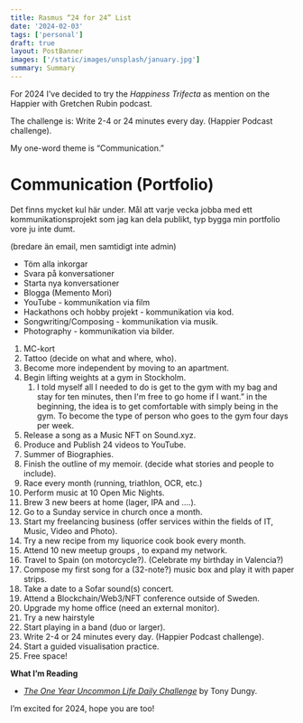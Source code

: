 ```yaml
---
title: Rasmus “24 for 24” List
date: '2024-02-03'
tags: ['personal']
draft: true
layout: PostBanner
images: ['/static/images/unsplash/january.jpg']
summary: Summary
---
```


For 2024 I’ve decided to try the *Happiness Trifecta* as  mention on the Happier with Gretchen Rubin podcast.

The challenge is: Write 2-4 or 24 minutes every day. (Happier Podcast challenge).

My one-word theme is “Communication.”

# Communication (Portfolio)

Det finns mycket kul här under. Mål att varje vecka jobba med ett kommunikationsprojekt som jag kan dela publikt, typ bygga min portfolio vore ju inte dumt.

 (bredare än email, men samtidigt inte admin)

- Töm alla inkorgar
- Svara på konversationer
- Starta nya konversationer
- Blogga (Memento Mori)
- YouTube - kommunikation via film
- Hackathons och hobby projekt - kommunikation via kod.
- Songwriting/Composing - kommunikation via musik.
- Photography - kommunikation via bilder.

1. MC-kort
2. Tattoo (decide on what and where, who).
3. Become more independent by moving to an apartment.
4. Begin lifting weights at a gym in Stockholm.
    1. I told myself all I needed to do is get to the gym with my bag and stay for ten minutes, then I'm free to go home if I want.” in the beginning, the idea is to get comfortable with simply being in the gym. To become the type of person who goes to the gym four days per week.
5. Release a song as a Music NFT on Sound.xyz.
6. Produce and Publish 24 videos to YouTube.
7. Summer of Biographies.
8. Finish the outline of my memoir. (decide what stories and people to include).
9. Race every month (running, triathlon, OCR, etc.)
10. Perform music at 10 Open Mic Nights.
11. Brew 3 new beers at home (lager, IPA and ….).
12. Go to a Sunday service in church once a month.
13. Start my freelancing business (offer services within the fields of IT, Music, Video and Photo).
14. Try a new recipe from my liquorice cook book every month.
15.  Attend 10 new meetup groups , to expand my network.
16. Travel to Spain (on motorcycle?). (Celebrate my birthday in Valencia?)
17. Compose my first song for a (32-note?) music box and play it with paper strips. 
18. Take a date to a Sofar sound(s) concert.
19. Attend a Blockchain/Web3/NFT conference outside of Sweden.
20. Upgrade my home office (need an external monitor).
21. Try a new hairstyle
22. Start playing in a band (duo or larger).
23. Write 2-4 or 24 minutes every day. (Happier Podcast challenge).
24. Start a guided visualisation practice.
25. Free space!

**What I’m Reading**

- *[The One Year Uncommon Life Daily Challenge](https://www.goodreads.com/book/show/13329583-the-one-year-uncommon-life-daily-challenge)* by Tony Dungy.

I’m excited for 2024, hope you are too!